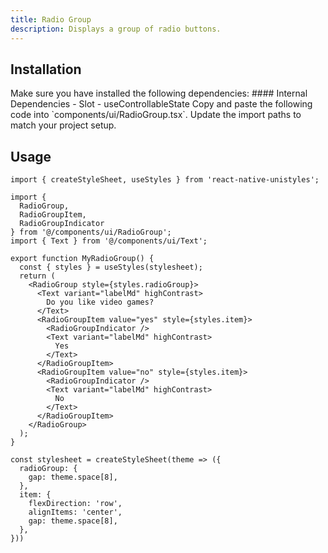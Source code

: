 ```yaml
---
title: Radio Group
description: Displays a group of radio buttons.
---
```



## Installation

<Steps>

<Step>
Make sure you have installed the following dependencies:
#### Internal Dependencies
  - <Link href={'/docs/utils/slot'}>Slot</Link>
  - <Link href={'/docs/hooks/useControllableState'}>useControllableState</Link>
</Step>

<Step>
Copy and paste the following code into `components/ui/RadioGroup.tsx`.
<DynamicCodeBlock lang="tsx" code={readComponentFile('RadioGroup')} />
</Step>

<Step>
Update the import paths to match your project setup.
</Step>

</Steps>

## Usage

```tsx title="MyRadioGroup.tsx"
import { createStyleSheet, useStyles } from 'react-native-unistyles';

import {
  RadioGroup,
  RadioGroupItem,
  RadioGroupIndicator
} from '@/components/ui/RadioGroup';
import { Text } from '@/components/ui/Text';

export function MyRadioGroup() {
  const { styles } = useStyles(stylesheet);
  return (
    <RadioGroup style={styles.radioGroup}>
      <Text variant="labelMd" highContrast>
        Do you like video games?
      </Text>
      <RadioGroupItem value="yes" style={styles.item}>
        <RadioGroupIndicator />
        <Text variant="labelMd" highContrast>
          Yes
        </Text>
      </RadioGroupItem>
      <RadioGroupItem value="no" style={styles.item}>
        <RadioGroupIndicator />
        <Text variant="labelMd" highContrast>
          No
        </Text>
      </RadioGroupItem>
    </RadioGroup>
  );
}

const stylesheet = createStyleSheet(theme => ({
  radioGroup: {
    gap: theme.space[8],
  },
  item: {
    flexDirection: 'row',
    alignItems: 'center',
    gap: theme.space[8],
  },
}))
```